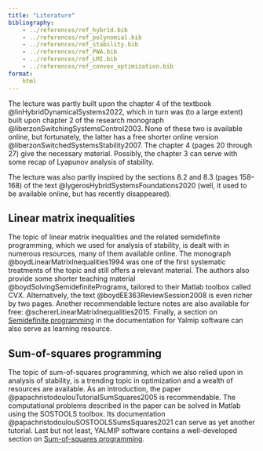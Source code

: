```yaml
---
title: "Literature"
bibliography: 
    - ../references/ref_hybrid.bib
    - ../references/ref_polynomial.bib
    - ../references/ref_stability.bib
    - ../references/ref_PWA.bib
    - ../references/ref_LMI.bib
    - ../references/ref_convex_optimization.bib
format:
    html     
---
```


The lecture was partly built upon the chapter 4 of the textbook @linHybridDynamicalSystems2022, which in turn was (to a large extent) built upon chapter 2 of the research monograph @liberzonSwitchingSystemsControl2003. None of these two is available online, but fortunately, the latter has a free shorter online version @liberzonSwitchedSystemsStability2007. The chapter 4 (pages 20 through 27) give the necessary material. Possibly, the chapter 3 can serve with some recap of Lyapunov analysis of stability.

The lecture was also partly inspired by the sections 8.2 and 8.3 (pages 158–168) of the text @lygerosHybridSystemsFoundations2020 (well, it used to be available online, but has recently disappeared). 

## Linear matrix inequalities

The topic of linear matrix inequalities and the related semidefinite programming, which we used for analysis of stability, is dealt with in numerous resources, many of them available online. The monograph @boydLinearMatrixInequalities1994 was one of the first systematic treatments of the topic and still offers a relevant material. The authors also provide some shorter teaching material @boydSolvingSemidefinitePrograms, tailored to their Matlab toolbox called CVX. Alternatively, the text @boydEE363ReviewSession2008 is even richer by two pages.
Another recommendable lecture notes are also available for free: @schererLinearMatrixInequalities2015. 
Finally, a section on [Semidefinite programming](https://yalmip.github.io/tutorial/semidefiniteprogramming/) in the documentation for Yalmip software can also serve as learning resource.

## Sum-of-squares programming

The topic of sum-of-squares programming, which we also relied upon in analysis of stability, is a trending topic in optimization and a wealth of resources are available. As an introduction, the paper @papachristodoulouTutorialSumSquares2005 is recommendable. The computational problems described in the paper can be solved in Matlab using the SOSTOOLS toolbox. Its documentation @papachristodoulouSOSTOOLSSumsSquares2021 can serve as yet another tutorial. Last but not least, YALMIP software contains a well-developed section on [Sum-of-squares programming](https://yalmip.github.io/tutorial/sumofsquaresprogramming/).